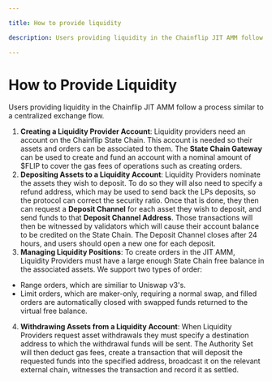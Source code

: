 ```yaml
---

title: How to provide liquidity

description: Users providing liquidity in the Chainflip JIT AMM follow a process similar to a centralized exchange flow.

---
```



# How to Provide Liquidity

Users providing liquidity in the Chainflip JIT AMM follow a process similar to a centralized exchange flow.

1. **Creating a Liquidity Provider Account**: Liquidity providers need an account on the Chainflip State Chain. This account is needed so their assets and orders can be associated to them. The **State Chain Gateway** can be used to create and fund an account with a nominal amount of $FLIP to cover the gas fees of operations such as creating orders.
2. **Depositing Assets to a Liquidity Account**: Liquidity Providers nominate the assets they wish to deposit. To do so they will also need to specify a refund address, which may be used to send back the LPs deposits, so the protocol can correct the  security ratio. Once that is done, they then can request a **Deposit Channel** for each asset they wish to deposit, and send funds to that **Deposit Channel Address**. Those transactions will then be witnessed by validators which will cause their account balance to be credited on the State Chain. The Deposit Channel closes after 24 hours, and users should open a new one for each deposit.
3. **Managing Liquidity Positions**: To create orders in the JIT AMM, Liquidity Providers must have a large enough State Chain free balance in the associated assets. We support two types of order:
- Range orders, which are similiar to Uniswap v3's.
- Limit orders, which are maker-only, requiring a normal swap, and filled orders are automatically closed with swapped funds returned to the virtual free balance.
4. **Withdrawing Assets from a Liquidity Account**: When Liquidity Providers request asset withdrawals they must specify a destination address to which the withdrawal funds will be sent. The Authority Set will then deduct gas fees, create a transaction that will deposit the requested funds into the specified address, broadcast it on the relevant external chain, witnesses the transaction and record it as settled.
